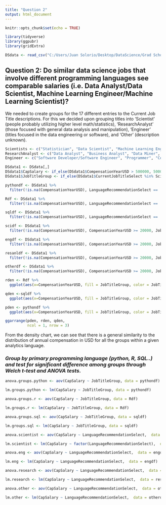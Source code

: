 ```yaml
---
title: "Question 2"
output: html_document
---
```


```r
knitr::opts_chunk$set(echo = TRUE)

library(tidyverse)
library(ggpubr)
library(gridExtra)

DSdata <- read_csv("C:/Users/Juan Solorio/Desktop/DataScience/Grad School/Classes/Data 557/557_Final_Project/Data/DataScienceData.csv")
```

## **Question 2: Do similar data science jobs that involve different programming languages see comparable salaries (i.e. Data Analyst/Data Scientist, Machine Learning Engineer/Machine Learning Scientist)?**

We needed to create groups for the 17 different entries to the Current Job Title descriptions. For this we decided upon grouping titles into 'Scientist' (people probably utilizing higher level math/statistics), 'ResearchAnalyst' (those focused with general data analysis and manipulation), 'Engineer' (titles focused in the data engineering or software), and 'Other' (description unknown).

```r

Scientists <- c("Statistician", "Data Scientist", "Machine Learning Engineer", "Predictive Modeler", "Scientist/Researcher")
ResearchAnalyst <- c("Data Analyst", "Business Analyst", "Data Miner", "Researcher")
Engineer <- c("Software Developer/Software Engineer", "Programmer", "Computer Scientist", "Operations Research Practitioner", "Engineer", "DBA/Database Engineer")

DSdata1 <- DSdata[,] 
DSdata1$CapSalary <- if_else(DSdata1$CompensationYearUSD > 500000, 500000, DSdata1$CompensationYearUSD)
DSdata1$JobTitleGroup <- if_else(DSdata1$CurrentJobTitleSelect %in% Scientists, "Scientist", if_else(DSdata1$CurrentJobTitleSelect %in% ResearchAnalyst,'ResearchAnalyst',if_else(DSdata1$CurrentJobTitleSelect %in% Engineer, 'Engineer', 'Other'))) 

```

```r

pythondf <- DSdata1 %>%
  filter(!is.na(CompensationYearUSD), LanguageRecommendationSelect == 'Python', CompensationYearUSD >= 20000)

Rdf <- DSdata1 %>%
  filter(!is.na(CompensationYearUSD), LanguageRecommendationSelect == 'R', CompensationYearUSD >= 20000)

sqldf <- DSdata1 %>%
  filter(!is.na(CompensationYearUSD), LanguageRecommendationSelect == 'SQL', CompensationYearUSD >= 20000)

scidf <- DSdata1 %>%
  filter(!is.na(CompensationYearUSD), CompensationYearUSD >= 20000, JobTitleGroup == 'Scientist', LanguageRecommendationSelect == c('SQL', 'Python', 'R'))

engdf <- DSdata1 %>%
  filter(!is.na(CompensationYearUSD), CompensationYearUSD >= 20000, JobTitleGroup == 'Engineer', LanguageRecommendationSelect == c('SQL', 'Python', 'R'))

resanldf <- DSdata1 %>%
  filter(!is.na(CompensationYearUSD), CompensationYearUSD >= 20000, JobTitleGroup == 'ResearchAnalyst' , LanguageRecommendationSelect == c('SQL', 'Python', 'R'))

otherdf <- DSdata1 %>%
  filter(!is.na(CompensationYearUSD), CompensationYearUSD >= 20000, JobTitleGroup == 'Other', LanguageRecommendationSelect == c('SQL', 'Python', 'R'))

```

```r

rden <- Rdf %>%
  ggplot(aes(x=CompensationYearUSD, fill = JobTitleGroup, color = JobTitleGroup))+ geom_density(alpha = .3) + scale_x_log10() + ggtitle('R') 

qden <-sqldf %>%
  ggplot(aes(x=CompensationYearUSD, fill = JobTitleGroup, color = JobTitleGroup))+ geom_density(alpha = .3) + scale_x_log10() + ggtitle('SQL') 

pden <- pythondf %>%
  ggplot(aes(x=CompensationYearUSD, fill = JobTitleGroup, color = JobTitleGroup))+ geom_density(alpha = .3) + scale_x_log10() + ggtitle("Python")

ggarrange(pden, rden, qden,
          ncol = 1, nrow = 3)
```

From the density chart, we can see that there is a general similarity to the distribution of annual compensation in USD for all the groups within a given analytics language.

### *Group by primary programming language (python, R, SQL..) and test for significant difference among groups through Welch t-test and ANOVA tests. *

```r

anova.groups.python <- aov(CapSalary ~ JobTitleGroup, data = pythondf)

lm.groups.python <- lm(CapSalary ~ JobTitleGroup, data = pythondf)

anova.groups.r <- aov(CapSalary ~ JobTitleGroup, data = Rdf)

lm.groups.r <- lm(CapSalary ~ JobTitleGroup, data = Rdf)

anova.groups.sql <- aov(CapSalary ~ JobTitleGroup, data = sqldf)

lm.groups.sql <- lm(CapSalary ~ JobTitleGroup, data = sqldf)

```

```r

anova.scientist <- aov(CapSalary ~ LanguageRecommendationSelect,  data = scidf)

lm.scientist <- lm(CapSalary ~ factor(LanguageRecommendationSelect),  data = scidf)

anova.eng <- aov(CapSalary ~ LanguageRecommendationSelect,  data = engdf)

lm.eng <- lm(CapSalary ~ LanguageRecommendationSelect,  data = engdf)

anova.research <- aov(CapSalary ~ LanguageRecommendationSelect,  data = resanldf)

lm.research <- lm(CapSalary ~ LanguageRecommendationSelect,  data = resanldf)

anova.other <- aov(CapSalary ~ LanguageRecommendationSelect,  data = otherdf)

lm.other <- lm(CapSalary ~ LanguageRecommendationSelect,  data = otherdf)

```

